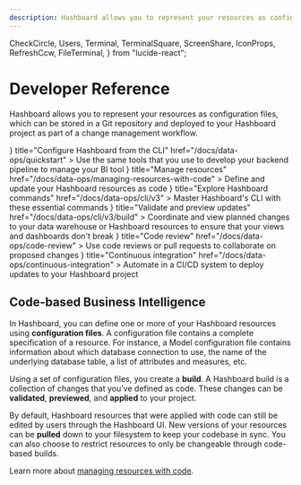 ```yaml
---
description: Hashboard allows you to represent your resources as configuration files, which can be stored in a Git repository and deployed to your Hashboard project as part of a change management workflow.
---
```


  CheckCircle,
  Users,
  Terminal,
  TerminalSquare,
  ScreenShare,
  IconProps,
  RefreshCcw,
  FileTerminal,
} from "lucide-react";

# Developer Reference

Hashboard allows you to represent your resources as configuration files, which can be stored in a Git repository and deployed to your Hashboard project as part of a change management workflow.

<Cards num={2}>
  <Card
    icon={<TerminalSquare {...iconProps} />}
    title="Configure Hashboard from the CLI"
    href="/docs/data-ops/quickstart"
  >
    Use the same tools that you use to develop your backend pipeline to manage
    your BI tool
  </Card>
  <Card
    icon={<FileTerminal {...iconProps} />}
    title="Manage resources"
    href="/docs/data-ops/managing-resources-with-code"
  >
    Define and update your Hashboard resources as code
  </Card>
  <Card
    icon={<Terminal {...iconProps} />}
    title="Explore Hashboard commands"
    href="/docs/data-ops/cli/v3"
  >
    Master Hashboard's CLI with these essential commands
  </Card>
  <Card
    icon={<CheckCircle {...iconProps} />}
    title="Validate and preview updates"
    href="/docs/data-ops/cli/v3/build"
  >
    Coordinate and view planned changes to your data warehouse or Hashboard
    resources to ensure that your views and dashboards don't break
  </Card>
  <Card
    icon={<Users {...iconProps} />}
    title="Code review"
    href="/docs/data-ops/code-review"
  >
    Use code reviews or pull requests to collaborate on proposed changes
  </Card>
  <Card
    icon={<RefreshCcw {...iconProps} />}
    title="Continuous integration"
    href="/docs/data-ops/continuous-integration"
  >
    Automate in a CI/CD system to deploy updates to your Hashboard project
  </Card>
</Cards>

## Code-based Business Intelligence

In Hashboard, you can define one or more of your Hashboard resources using **configuration files**. A configuration file contains a complete specification of a resource. For instance, a Model configuration file contains information about which database connection to use, the name of the underlying database table, a list of attributes and measures, etc.

Using a set of configuration files, you create a **build**. A Hashboard build is a collection of changes that you've defined as code. These changes can be **validated**, **previewed**, and **applied** to your project.

By default, Hashboard resources that were applied with code can still be edited by users through the Hashboard UI. New versions of your resources can be **pulled** down to your filesystem to keep your codebase in sync. You can also choose to restrict resources to only be changeable through code-based builds.

Learn more about [managing resources with code](./data-ops/managing-resources-with-code).
